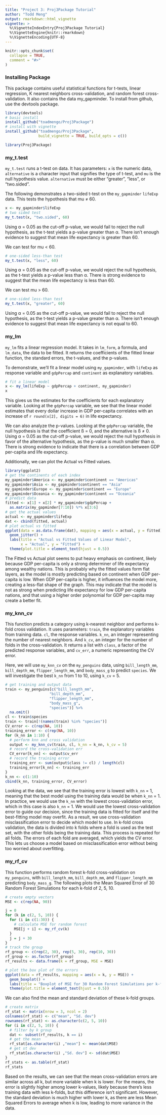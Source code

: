 ```yaml
---
title: "Project 3: Proj3Package Tutorial"
author: "Todd Meng"
output: rmarkdown::html_vignette
vignette: >
  %\VignetteIndexEntry{Proj3Package Tutorial}
  %\VignetteEngine{knitr::rmarkdown}
  %\VignetteEncoding{UTF-8}
---
```


```r
knitr::opts_chunk$set(
  collapse = TRUE,
  comment = "#>"
)
```

### Installing Package

This package contains useful statistical functions for t-tests, linear regression, K nearest neighbors cross-validation, and random forest cross-validation. It also contains the data my_gapminder. To install from github, use the devtools package.

```r
library(devtools)
# basic install
install_github("toadmengo/Proj3Package")
# install with vignette
install_github("toadmengo/Proj3Package", 
               build_vignette = TRUE, build_opts = c())
```

```r
library(Proj3Package)
```

### my_t.test

`my_t.test` runs a t-test on data. It has parameters: `x` is the numeric data, `alternative` is a character input that signifies the type of t-test, and `mu` is the null hypothesis value. `alternative` must be either "greater", "less", or "two.sided". 

The following demonstrates a two-sided t-test on the `my_gapminder` `lifeExp` data. 
This tests the hypothesis that mu ≠ 60.

```r
x <- my_gapminder$lifeExp
# two sided test
my_t.test(x, "two.sided", 60)
```

Using α = 0.05 as the cut-off p-value, we would fail to reject the null hypothesis, as the t-test yields a p-value greater than α. There isn't enough evidence to suggest that mean life expectancy is greater than 60.

We can test for mu < 60.

```r
# one-sided less-than test
my_t.test(x, "less", 60)
```

Using α = 0.05 as the cut-off p-value, we would reject the null hypothesis, as the t-test yields a p-value less than α. There is strong evidence to suggest that the mean life expectancy is less than 60.

We can test mu > 60.

```r
# one-sided less-than test
my_t.test(x, "greater", 60)
```

Using α = 0.05 as the cut-off p-value, we would fail to reject the null hypothesis, as the t-test yields a p-value greater than α. There isn't enough evidence to suggest that mean life expectancy is not equal to 60.

### my_lm

`my_lm` fits a linear regression model. It takes in `lm_form`, a formula, and `lm_data`, the data to be fitted. It returns the coefficients of the fitted linear function, the standard errors, the t-values, and the p-values.

To demonstrate, we'll fit a linear model using `my_gapminder`, with `lifeExp` as response variable and `gdpPercap` and `continent` as explanatory variables.

```r
# fit a linear model
x <- my_lm(lifeExp ~ gdpPercap + continent, my_gapminder)
x
```

This gives us the estimates for the coefficients for each explanatory variable. Looking at the `gdpPercap` variable, we see that the linear model estimates that every dollar increase in GDP per-capita correlates with an increase of `r round(x[2], digits = 6)` in life expectancy.

We can also analyze the p-values. Looking at the `gdpPercap` variable, the null hypothesis is that the coefficient ß = 0, and the alternative is ß ≠ 0. Using α = 0.05 as the cut-off p-value, we would reject the null hypothesis in favor of the alternative hypothesis, as the p-value is much smaller than α. There is strong evidence to indicate that there is a correlation between GDP per-capita and life expectancy.

Additionally, we can plot the Actual vs Fitted values.

```r
library(ggplot2)
# get the continents of each index
my_gapminder$America <- my_gapminder$continent == "Americas"
my_gapminder$Asia <- my_gapminder$continent == "Asia"
my_gapminder$Europe <- my_gapminder$continent == "Europe"
my_gapminder$Oceania <- my_gapminder$continent == "Oceania"
# predict data
fitted <- x[1] + x[2] * my_gapminder$gdpPercap + 
  as.matrix(my_gapminder[7:10]) %*% x[3:6]
# get the actual values
actual <- my_gapminder$lifeExp
dat <- cbind(fitted, actual)
# plot actual vs fitted
ggplot(data = as.data.frame(dat), mapping = aes(x = actual, y = fitted)) +
  geom_jitter() + 
  labs(title = "Actual vs Fitted Values of Linear Model", 
       x = "Actual", y = "Fitted") +
  theme(plot.title = element_text(hjust = 0.5))
```

The Fitted vs Actual plot seems to put heavy emphasis on continent, likely because GDP per-capita is only a strong determiner of life expectancy among wealthy nations. This is probably why the fitted values form flat layers, as the model is mostly predicting based on continent when GDP per-capita is low. When GDP per-capita is higher, it influences the model more, creating a less-flat shape of the graph. This may indicate that the model is not as strong when predicting life expectancy for low GDP per-capita nations, and that using a higher order polynomial for GDP per-capita may create a better fit.

### my_knn_cv

This function predicts a category using k-nearest neighbor and performs k-fold cross validation. It uses parameters: `train`, the explanatory variables from training data. `cl`, the response variables. `k_nn`, an integer representing the number of nearest neighbors. And `k_cv`, an integer for the number of folds in the cross-validation. It returns a list with `class`, a factor of the predicted response variables, and `cv_err`, a numeric representing the CV error.

Here, we will use `my_knn_cv` on the `my_penguins` data, using `bill_length_mm`, `bill_depth_mm`, `flipper_length_mm`, and `body_mass_g` to predict `species`. We will investigate the best `k_nn` from 1 to 10, using `k_cv` = 5.

```r
# get training and output data
train <- my_penguins[c("bill_length_mm", 
                    "bill_depth_mm", 
                    "flipper_length_mm", 
                    "body_mass_g",
                    "species")] %>%
  na.omit()
cl <- train$species
train <- train[!(names(train) %in% "species")]
CV_error <- c(rep(NA, 10))
training_error <- c(rep(NA, 10))
for (k_nn in 1:10) {
  # perform knn and cross validation
  output <- my_knn_cv(train, cl, k_nn = k_nn, k_cv = 5)
  # record the cross-validation err
  CV_error[k_nn] <- output$cv_err
  # record the training error
  training_err <- sum(output$class != cl) / length(cl)
  training_error[k_nn] <- training_err
}
k_nn <- c(1:10)
cbind(k_nn, training_error, CV_error)

```

Looking at the data, we see that the training error is lowest with `k_nn` = 1, meaning that the best model using
the training data would be when `k_nn` = 1. In practice, we would use the `k_nn` with the lowest cross-validation error, which in this case is also `k_nn` = 1. We would use the lowest cross-validation error to guide our decision, since the training data is fitted for itself and the best-fitting model may overfit. As a result, we use cross-validation misclassification error to decide which model to use. In k-fold cross validation, the data is divided into k folds where a fold is used as the test set, with the other folds being the training data. This process is repeated for all folds. The errors of each fold are averaged, which yields the CV error. This lets us choose a model based on misclassification error without being too worried about overfitting.

### my_rf_cv

This function performs random forest k-fold cross-validation on `my_penguins`, with `bill_length_mm`, `bill_depth_mm`, and `flipper_length_mm` predicting `body_mass_g`. The following plots the Mean Squared Error of 30 Random Forest Simulations for each k-fold of 2, 5, 10.

```r
# create empty vectors
MSE <- c(rep(NA, 90))

j = 0
for (k in c(2, 5, 10)) {
  for (i in c(1:30)) {
    # calculate MSE for random forest
    MSE[j + i] <- my_rf_cv(k)
  }
  j = j + 30
}
# track the group
rf_group <- c(rep(2, 30), rep(5, 30), rep(10, 30))
rf_group <- as.factor(rf_group)
rf_results <- data.frame(k = rf_group, MSE = MSE)

# plot the box plot of the errors
ggplot(data = rf_results, mapping = aes(x = k, y = MSE)) +
  geom_boxplot() +
  labs(title = "Boxplot of MSE for 30 Random Forest Simulations per k-fold") +
  theme(plot.title = element_text(hjust = 0.5))

```

We can also find the mean and standard deviation of these k-fold groups.

```r
# create matrix
rf_stat <- matrix(nrow = 3, ncol = 2)
colnames(rf_stat) <- c("mean", "Sd. dev")
rownames(rf_stat) <- as.character(c(2, 5, 10))
for (i in c(2, 5, 10)) {
  # filter by k group
  dat <- subset(rf_results, k == i)
  # get the mean
  rf_stat[as.character(i) ,"mean"] <- mean(dat$MSE)
  # get st dev
  rf_stat[as.character(i) ,"Sd. dev"] <- sd(dat$MSE)
}
rf_stats <- as.table(rf_stat)
rf_stats
```

Based on the results, we can see that the mean cross-validation errors are similar across all k, but more variable when k is lower. For the means, the error is slightly higher among lower k-values, likely because there's less training data with less k-folds, but this difference isn't significant. However, the standard deviation is much higher with lower k, as there are less Mean Squared Errors to average when k is low, leading to more variance in the data.


